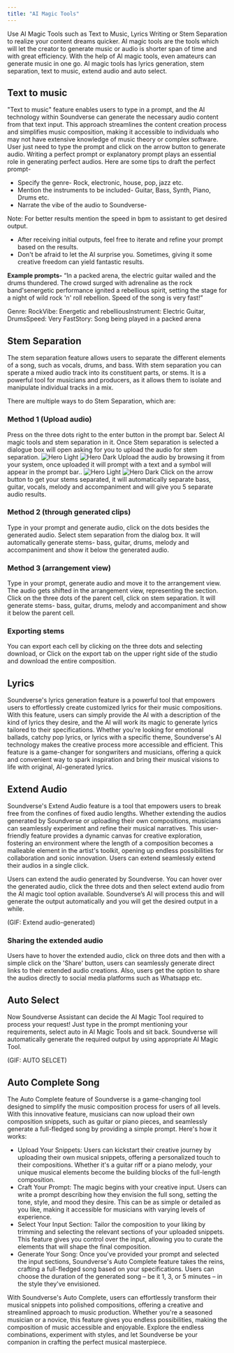 ```yaml
---
title: "AI Magic Tools"
---
```


Use AI Magic Tools such as Text to Music, Lyrics Writing or Stem Separation to realize your content dreams quicker. AI magic tools are the tools which will let the creator to generate music or audio is shorter span of time and with great efficiency. With the help of AI magic tools, even amateurs can generate music in one go.
AI magic tools has lyrics generation, stem separation, text to music, extend audio and auto select.

## Text to music

"Text to music" feature enables users to type in a prompt, and the AI technology within Soundverse can generate the necessary audio content from that text input. This approach streamlines the content creation process and simplifies music composition, making it accessible to individuals who may not have extensive knowledge of music theory or complex software. User just need to type the prompt and click on the arrow button to generate audio. Writing a perfect prompt or explanatory prompt plays an essential role in generating perfect audios.
Here are some tips to draft the perfect prompt-

- Specify the genre- Rock, electronic, house, pop, jazz etc.
- Mention the instruments to be included- Guitar, Bass, Synth, Piano, Drums etc.
- Narrate the vibe of the audio to Soundverse-

Note: For better results mention the speed in bpm to assistant to get desired output.

- After receiving initial outputs, feel free to iterate and refine your prompt based on the results.
- Don't be afraid to let the AI surprise you. Sometimes, giving it some creative freedom can yield fantastic results.

**Example prompts-**
“In a packed arena, the electric guitar wailed and the drums thundered. The crowd surged with adrenaline as the rock band'senergetic performance ignited a rebellious spirit, setting the stage for a night of wild rock 'n' roll rebellion. Speed of the song is very fast!”

Genre: RockVibe: Energetic and rebelliousInstrument: Electric Guitar, DrumsSpeed: Very FastStory: Song being played in a packed arena

## Stem Separation

The stem separation feature allows users to separate the different elements of a song, such as vocals, drums, and bass. With stem separation you can sperate a mixed audio track into its constituent parts, or stems. It is a powerful tool for musicians and producers, as it allows them to isolate and manipulate individual tracks in a mix.

There are multiple ways to do Stem Separation, which are:

### Method 1 (Upload audio)

<Steps>
  <Step title="First Step">
    Press on the three dots right to the enter button in the prompt bar.
  </Step>
  <Step title="Second Step">
    Select AI magic tools and stem separation in it.
  </Step>
  <Step title="Third Step">
    Once Stem separation is selected a dialogue box will open asking for you to
    upload the audio for stem separation.
    <img
      className="block dark:hidden"
      src="/images/ai-magic-1.png"
      alt="Hero Light"
    />
    <img
      className="hidden dark:block"
      src="/images/ai-magic-1.png"
      alt="Hero Dark"
    />
  </Step>
  <Step title="Fourth Step">
    Upload the audio by browsing it from your system, once uploaded it will
    prompt with a text and a symbol will appear in the prompt bar..
     <img
      className="block dark:hidden"
      src="/images/ai-magic-2.png"
      alt="Hero Light"
    />
    <img
      className="hidden dark:block"
      src="/images/ai-magic-2.png"
      alt="Hero Dark"
    />
  </Step>
  <Step title="Fifth Step">
    Click on the arrow button to get your stems separated, it will automatically
    separate bass, guitar, vocals, melody and accompaniment and will give you 5
    separate audio results.
  </Step>
</Steps>


### Method 2 (through generated clips)


<Steps>
  <Step title="First Step">
    Type in your prompt and generate audio, click on the dots besides the generated audio.
  </Step>
  <Step title="Second Step">
    Select stem separation from the dialog box. 
  </Step>
  <Step title="Third Step">
    It will automatically generate stems- bass, guitar, drums, melody and accompaniment and show it below the generated audio.
  </Step>
</Steps>




### Method 3 (arrangement view)

<Steps>
  <Step title="First Step">
    Type in your prompt, generate audio and move it to the arrangement view.
  </Step>
  <Step title="Second Step">
     The audio gets shifted in the arrangement view, representing the section. 
  </Step>
  <Step title="Third Step">
   Click on the three dots of the parent cell, click on stem separation.
  </Step>
  <Step title="Fourth Step">
   It will generate stems- bass, guitar, drums, melody and accompaniment and show it below the parent cell.
  </Step>
</Steps>

### Exporting stems
<Steps>
  <Step title="First Step">
    You can export each cell by clicking on the three dots and selecting download,
or
  </Step>
  <Step title="Second Step">
     Click on the export tab on the upper right side of the studio and download the entire composition.
  </Step>
</Steps>



## Lyrics

Soundverse's lyrics generation feature is a powerful tool that empowers users to effortlessly create customized lyrics for their music compositions. With this feature, users can simply provide the AI with a description of the kind of lyrics they desire, and the AI will work its magic to generate lyrics tailored to their specifications. Whether you're looking for emotional ballads, catchy pop lyrics, or lyrics with a specific theme, Soundverse's AI technology makes the creative process more accessible and efficient. This feature is a game-changer for songwriters and musicians, offering a quick and convenient way to spark inspiration and bring their musical visions to life with original, AI-generated lyrics.

## Extend Audio

Soundverse's Extend Audio feature is a tool that empowers users to break free from the confines of fixed audio lengths. Whether extending the audios generated by Soundverse or uploading their own compositions, musicians can seamlessly experiment and refine their musical narratives. This user-friendly feature provides a dynamic canvas for creative exploration, fostering an environment where the length of a composition becomes a malleable element in the artist's toolkit, opening up endless possibilities for collaboration and sonic innovation. Users can extend seamlessly extend their audios in a single click. 

Users can extend the audio generated by Soundverse. You can hover over the generated audio, click the three dots and then select extend audio from the AI magic tool option available. Soundverse’s AI will process this and will generate the output automatically and you will get the desired output in a while. 

(GIF: Extend audio-generated)


### Sharing the extended audio

Users have to hover the extended audio, click on three dots and then with a simple click on the 'Share' button, users can seamlessly generate direct links to their extended audio creations. Also, users get the option to share the audios directly to social media platforms such as Whatsapp etc. 

## Auto Select

Now Soundverse Assistant can decide the AI Magic Tool required to process your request! Just type in the prompt mentioning your requirements, select auto in AI Magic Tools and sit back. Soundverse will automatically generate the required output by using appropriate AI Magic Tool. 

(GIF: AUTO SELCET)

## Auto Complete Song

The Auto Complete feature of Soundverse is a game-changing tool designed to simplify the music composition process for users of all levels. With this innovative feature, musicians can now upload their own composition snippets, such as guitar or piano pieces, and seamlessly generate a full-fledged song by providing a simple prompt. Here's how it works:

* Upload Your Snippets: Users can kickstart their creative journey by uploading their own musical snippets, offering a personalized touch to their compositions. Whether it's a guitar riff or a piano melody, your unique musical elements become the building blocks of the full-length composition.
* Craft Your Prompt: The magic begins with your creative input. Users can write a prompt describing how they envision the full song, setting the tone, style, and mood they desire. This can be as simple or detailed as you like, making it accessible for musicians with varying levels of experience.
* Select Your Input Section: Tailor the composition to your liking by trimming and selecting the relevant sections of your uploaded snippets. This feature gives you control over the input, allowing you to curate the elements that will shape the final composition.
* Generate Your Song: Once you've provided your prompt and selected the input sections, Soundverse's Auto Complete feature takes the reins, crafting a full-fledged song based on your specifications. Users can choose the duration of the generated song – be it 1, 3, or 5 minutes – in the style they've envisioned.

With Soundverse's Auto Complete, users can effortlessly transform their musical snippets into polished compositions, offering a creative and streamlined approach to music production. Whether you're a seasoned musician or a novice, this feature gives you endless possibilities, making the composition of music accessible and enjoyable. Explore the endless combinations, experiment with styles, and let Soundverse be your companion in crafting the perfect musical masterpiece.



